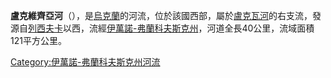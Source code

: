 '''盧克維齊亞河'''（{{lang-uk|Луквиця}}），是[[烏克蘭|烏克蘭]]的河流，位於該國西部，屬於[[盧克瓦河|盧克瓦河]]的右支流，發源自[[列西夫卡_(博戈羅德恰尼區)|列西夫卡]]以西，流經[[伊萬諾-弗蘭科夫斯克州|伊萬諾-弗蘭科夫斯克州]]，河道全長40公里，流域面積121平方公里。

{{DEFAULTSORT:Луквиця (річка)}}
[[Category:伊萬諾-弗蘭科夫斯克州河流|Category:伊萬諾-弗蘭科夫斯克州河流]]


{{Ukraine-river-stub}}